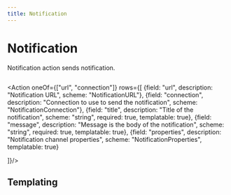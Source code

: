 ```yaml
---
title: Notification
---
```


# <Icon name="bell-dark"/> Notification

Notification action sends notification.

```yaml title="notify-deployment-restarts.yaml" file=../../../modules/mission-control/fixtures/playbooks/notification-playbook.yaml
```

<Action oneOf={["url", "connection"]} rows={[
{field: "url", description: "Notification URL", scheme: "NotificationURL"},
{field: "connection", description: "Connection to use to send the notification", scheme: "NotificationConnection"},
{field: "title", description: "Title of the notification", scheme: "string", required: true, templatable: true},
{field: "message", description: "Message is the body of the notification", scheme: "string", required: true, templatable: true},
{field: "properties", description: "Notification channel properties", scheme: "NotificationProperties", templatable: true}

]}/>


## Templating

<Templating/>

